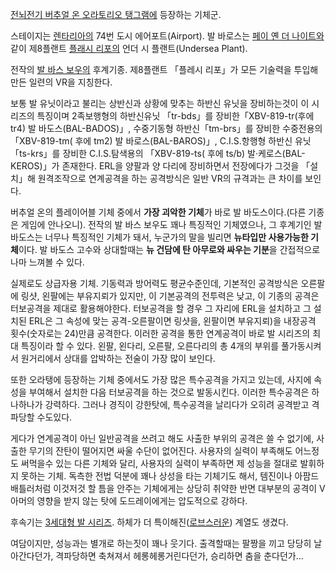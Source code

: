 
[[전뇌전기 버추얼 온 오라토리오 탱그램]]에 등장하는 기체군.

스테이지는 [[렌타리아]]의 74번 도시 에어포트(Airport). 발 바로스는 [[페이 옌 더 나이트]]와 같이 제8플랜트 [[플래시 리포]]의 언더 시 플랜트(Undersea Plant).

전작의 [[발 바스 보우]]의 후계기종. 제8플랜트 「플레시 리포」가 모든 기술력을 투입해 만든 일련의 VR을 지칭한다.

보통 발 유닛이라고 불리는 상반신과 상황에 맞추는 하반신 유닛을 장비하는것이 이 시리즈의 특징이며 2족보행형의 하반신유닛 「tr-bds」를 장비한「XBV-819-tr(후에 tr4) 발 바도스(BAL-BADOS)」, 수중기동형 하반신「tm-brs」를 장비한 수중전용의 「XBV-819-tm( 후에 tm2) 발 바로스(BAL-BAROS)」, C.I.S.항행형 하반신 유닛 「ts-krs」를 장비한 C.I.S.탐색용의 「XBV-819-ts( 후에 ts/b) 발·케로스(BAL-KEROS)」가 존재한다. ERL을 양팔과 양 다리에 장비하면서 전장에다가 그것을 「설치」해 원격조작으로 연계공격을 하는 공격방식은 일반 VR의 규격과는 큰 차이를 보인다.

버추얼 온의 플레이어블 기체 중에서 '''가장 괴악한 기체'''가 바로 발 바도스이다.(다른 기종은 게임에 안나오니). 전작의 발 바스 보우도 꽤나 특징적인 기체였으나, 그 후계기인 발 바도스는 너무나 특징적인 기체가 돼서, 누군가의 말을 빌리면 '''뉴타입만 사용가능한 기체'''이다. 발 바도스 고수와 상대할때는 '''뉴 건담에 탄 아무로와 싸우는 기분'''을 간접적으로나마 느껴볼 수 있다. 

실제로도 상급자용 기체. 기동력과 방어력도 평균수준인데, 기본적인 공격방식은 오른팔에 링샷, 왼팔에는 부유지뢰가 있지만, 이 기본공격의 전투력은 낮고, 이 기종의 공격은 터보공격을 제대로 활용해야한다. 터보공격을 할 경우 그 자리에 ERL을 설치하고 그 설치된 ERL은 그 속성에 맞는 공격-오른팔이면 링샷을, 왼팔이면 부유지뢰)을 내장공격 횟수(숫자로는 24)만큼 공격한다. 이러한 공격을 통한 연계공격이 바로 발 시리즈의 최대 특징이라 할 수 있다. 왼팔, 왼다리, 오른팔, 오른다리의 총 4개의 부위를 풀가동시켜서 원거리에서 상대를 압박하는 전술이 가장 많이 보인다. 

또한 오라탱에 등장하는 기체 중에서도 가장 많은 특수공격을 가지고 있는데, 사지에 속성을 부여해서 설치한 다음 터보공격을 하는 것으로 발동시킨다. 이러한 특수공격은 하나하나가 강력하다. 그러나 경직이 강한탓에, 특수공격을 날리다가 오히려 공격받고 격파당할 수도있다. 

게다가 연계공격이 아닌 일반공격을 쓰려고 해도 사출한 부위의 공격은 쓸 수 없기에, 사출한 무기의 잔탄이 떨어지면 싸울 수단이 없어진다. 사용자의 실력이 부족해도 어느정도 써먹을수 있는 다른 기체와 달리, 사용자의 실력이 부족하면 제 성능을 절대로 발휘하지 못하는 기체. 독측한 전법 덕분에 꽤나 상성을 타는 기체기도 해서, 템진이나 아팜드 배틀러처럼 이것저것 할 틈을 안주는 기체에게는 상당히 취약한 반면 대부분의 공격이 V아머의 영향을 받지 않는 탓에 도드레이에게는 압도적으로 강하다.

후속기는 [[3세대형 발 시리즈]]. 하체가 더 특이해진([[로브]]스러운) 계열도 생겼다.

여담이지만, 성능과는 별개로 하는짓이 꽤나 웃기다. 출격할때는 팔짱을 끼고 당당히 날아간다던가, 격파당하면 축쳐져서 헤롱헤롱거린다던가, 승리하면 춤을 춘다던가...
